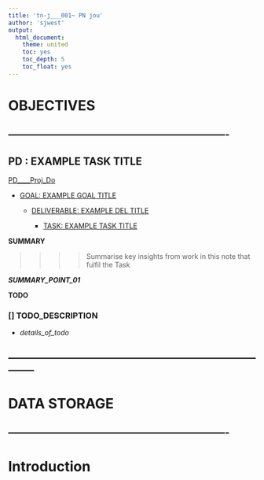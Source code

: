 ```yaml
---
title: 'tn-j___001~ PN jou'
author: 'sjwest'
output:
  html_document:
    theme: united
    toc: yes
    toc_depth: 5
    toc_float: yes
---
```




# OBJECTIVES



----------------------------------------------------------------
----------------------------------------------------------------



## PD : EXAMPLE TASK TITLE


[PD____Proj_Do](../../PD____Proj_Do.Rmd)


* [GOAL: EXAMPLE GOAL TITLE](../../PD____Proj_Do.Rmd#goal-example-goal-title)

    + [DELIVERABLE: EXAMPLE DEL TITLE](../../PD____Proj_Do.Rmd#deliverable-example-del-title)

        - [TASK: EXAMPLE TASK TITLE](../../PD____Proj_Do.Rmd#task-example-task-title)



**SUMMARY**


>>>>
>>>> Summarise key insights from work in this note that fulfil the Task
>>>>


*__SUMMARY_POINT_01__*



**TODO**


### [] TODO_DESCRIPTION

* _details_of_todo_



--------------------------------------------------------------------------------
--------------------------------------------------------------------------------



# DATA STORAGE


----------------------------------------------------------------
----------------------------------------------------------------



# Introduction






























